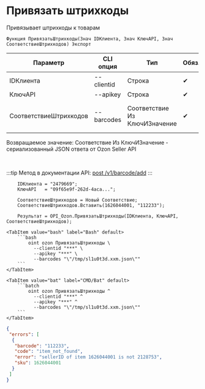 ﻿---
sidebar_position: 1
description: Привязать штрихкоды и другие функции для работы с Ozon в Открытом пакете интеграций - бесплатной open-source библиотеке интеграций для 1С:Предприятие 8, OneScript и CLI
keywords: [1C, 1С, 1С:Предприятие, 1С:Предприятие 8.3, API, Интеграция, Сервисы, Обмен, OneScript, CLI, Ozon]
---


# Привязать штрихкоды
 Привязывает штрихкоды к товарам



`Функция ПривязатьШтрихкоды(Знач IDКлиента, Знач КлючAPI, Знач СоответствиеШтрихкодов) Экспорт`

  | Параметр | CLI опция | Тип | Обяз. | Назначение |
  |-|-|-|-|-|
  | IDКлиента | --clientid | Строка | &#x2714; | Идентификатор клиента |
  | КлючAPI | --apikey | Строка | &#x2714; | API ключ |
  | СоответствиеШтрихкодов | --barcodes | Соответствие Из КлючИЗначение | &#x2714; | Ключ > SKU товара, Значение > Штрихкод |

  
  Возвращаемое значение:   Соответствие Из КлючИЗначение - сериализованный JSON ответа от Ozon Seller API

<br/>

:::tip
Метод в документации API: [post /v1/barcode/add](https://docs.ozon.ru/api/seller/#operation/add-barcode)
:::
<br/>



```bsl title="Пример использования для 1С:Предприятие/OneScript"
    IDКлиента = "2479669";
    КлючAPI   = "09f65e9f-262d-4aca...";

    СоответствиеШтрихкодов = Новый Соответствие;
    СоответствиеШтрихкодов.Вставить(1626044001, "112233");

    Результат = OPI_Ozon.ПривязатьШтрихкоды(IDКлиента, КлючAPI, СоответствиеШтрихкодов);
```
    

 <Tabs>
  
    <TabItem value="bash" label="Bash" default>
        ```bash
            oint ozon ПривязатьШтрихкоды \
              --clientid "***" \
              --apikey "***" \
              --barcodes "\"/tmp/sl1u0t3d.xxm.json\""
        ```
    </TabItem>
  
    <TabItem value="bat" label="CMD/Bat" default>
        ```batch
            oint ozon ПривязатьШтрихкоды ^
              --clientid "***" ^
              --apikey "***" ^
              --barcodes "\"/tmp/sl1u0t3d.xxm.json\""
        ```
    </TabItem>
</Tabs>


```json title="Результат"
{
 "errors": [
  {
   "barcode": "112233",
   "code": "item_not_found",
   "error": "sellerID of item 1626044001 is not 2128753",
   "sku": 1626044001
  }
 ]
}
```
